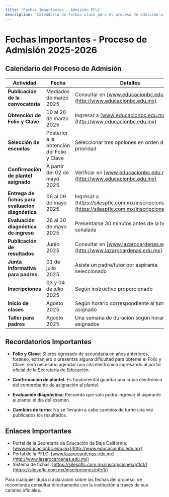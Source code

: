 ```yaml
---
title: 'Fechas Importantes - Admisión PFLC'
description: 'Calendario de fechas clave para el proceso de admisión a la PFLC 2025-2026'
---
```


# Fechas Importantes - Proceso de Admisión 2025-2026

## Calendario del Proceso de Admisión

| Actividad | Fecha | Detalles |
|-----------|-------|----------|
| **Publicación de la convocatoria** | Mediados de marzo 2025 | Consultar en [www.educacionbc.edu.mx](http://www.educacionbc.edu.mx) |
| **Obtención de Folio y Clave** | 10 al 20 de marzo 2025 | Ingresar a [www.educacionbc.edu.mx](http://www.educacionbc.edu.mx) |
| **Selección de escuelas** | Posterior a la obtención del Folio y Clave | Seleccionar tres opciones en orden de prioridad |
| **Confirmación de plantel asignado** | A partir del 02 de mayo 2025 | Verificar en [www.educacionbc.edu.mx](http://www.educacionbc.edu.mx) |
| **Entrega de fichas para evaluación diagnóstica** | 06 al 09 de mayo 2025 | Ingresar a [https://silespflc.com.mx/inscripciones/pflc1/](https://silespflc.com.mx/inscripciones/pflc1/) |
| **Evaluación diagnóstica de ingreso** | 26 al 30 de mayo 2025 | Presentarse 30 minutos antes de la hora señalada |
| **Publicación de resultados** | Junio 2025 | Consultar en [www.lazarocardenas.edu.mx](http://www.lazarocardenas.edu.mx) |
| **Junta informativa para padres** | 01 de julio 2025 | Asiste un padre/tutor por aspirante seleccionado |
| **Inscripciones** | 03 y 04 de julio 2025 | Según instructivo proporcionado |
| **Inicio de clases** | Agosto 2025 | Según horario correspondiente al turno asignado |
| **Taller para padres** | Agosto 2025 | Una semana de duración según horarios asignados |

## Recordatorios Importantes

- **Folio y Clave**: Si eres egresado de secundaria en años anteriores, foráneo, extranjero o presentas alguna dificultad para obtener el Folio y Clave, será necesario agendar una cita electrónica ingresando al portal oficial de la Secretaría de Educación.

- **Confirmación de plantel**: Es fundamental guardar una copia electrónica del comprobante de asignación al plantel.

- **Evaluación diagnóstica**: Recuerda que solo podrá ingresar el aspirante al plantel el día del examen.

- **Cambios de turno**: No se llevarán a cabo cambios de turno una vez publicados los resultados.

## Enlaces Importantes

- Portal de la Secretaría de Educación de Baja California: [www.educacionbc.edu.mx](http://www.educacionbc.edu.mx)
- Portal de la PFLC: [www.lazarocardenas.edu.mx](http://www.lazarocardenas.edu.mx)
- Sistema de fichas: [https://silespflc.com.mx/inscripciones/pflc1/](https://silespflc.com.mx/inscripciones/pflc1/)

Para cualquier duda o aclaración sobre las fechas del proceso, se recomienda consultar directamente con la institución a través de sus canales oficiales. 